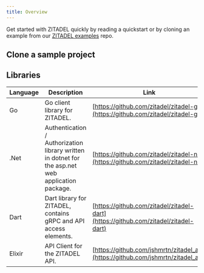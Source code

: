 ```yaml
---
title: Overview
---
```



Get started with ZITADEL quickly by reading a quickstart or by cloning an example from our [ZITADEL examples](https://github.com/zitadel/zitadel-examples) repo.

<Tabs>
  <TabItem value="app" label="Web · Native applications" default>
    <CardWrapper>
      <Card
        link="/docs/examples/login/angular"
        imageSource="/img/tech/angular.svg"
        title="Angular"
        description="Add the user login to your application and query some data from the userinfo endpoint"
      />
      <Card
        link="/docs/examples/login/react"
        imageSource="/img/tech/react.png"
        title="React"
        description="Logs into your application and queries some data from the userinfo endpoint"
      />
      <Card
        link="/docs/examples/login/flutter"
        imageSource="/img/tech/flutter.svg"
        title="Flutter"
        description="Mobile Application working for iOS and Android that authenticates your user."
      />
      <Card
        link="/docs/examples/login/nextjs"
        imageSource="/img/tech/nextjs.svg"
        title="NextJS"
        description="A simple application to log into your user account and query some data from User endpoint."
      />
      <Card
        link="/docs/examples/login/vue"
        imageSource="/img/tech/vue.png"
        title="Vue"
        description="A simple application to log into your user account and show some data."
      />
    </CardWrapper>
  </TabItem>
  <TabItem value="backend" label="Backend · API">
    <CardWrapper>
      <Card
        link="/docs/examples/call-zitadel-api/go"
        imageSource="/img/tech/golang.svg"
        title="GO"
        description="Demonstrates how to fetch some data from the ZITADEL management API."
      />
      <Card
        link="/docs/examples/call-zitadel-api/dot-net"
        imageSource="/img/tech/dotnet.svg"
        title=".NET"
        description="This integration guide shows you how to integrate ZITADEL into your .NET application. It demonstrates how to fetch some data from the ZITADEL management API."
      />
    </CardWrapper>
  </TabItem>
  <TabItem value="proxy" label="Proxy">
    <CardWrapper>
      <Card
        link="/docs/examples/identity-proxy/oauth2-proxy"
        imageSource="/img/tech/oauth2-proxy.svg"
        title="OAuth 2.0 Proxy"
        description="Allows services to delegate the authentication flow to a IDP, for example ZITADEL"
      />
    </CardWrapper>
  </TabItem>
</Tabs>

## Clone a sample project

<CardWrapper>
  <Card
    githubLink="https://github.com/zitadel/zitadel-examples/tree/main/java/spring-boot"
    title="Java"
    label="Java"
  />
  <Card
    githubLink="https://github.com/zitadel/zitadel-examples/tree/main/python3"
    title="Python"
    label="Python"
  />
  <Card
    githubLink="https://github.com/zitadel/zitadel-examples/tree/main/angular"
    title="Angular"
    label="Web · Mobile Web"
  />
  <Card
    githubLink="https://github.com/zitadel/zitadel-examples/tree/main/nextjs"
    title="NextJS"
    label="Web · Mobile Web"
  />
</CardWrapper>

## Libraries

| Language | Description                                                                                       | Link                                                                               |
| -------- | ------------------------------------------------------------------------------------------------- | ---------------------------------------------------------------------------------- |
| Go       | Go client library for ZITADEL.                                                                    | [https://github.com/zitadel/zitadel-go](https://github.com/zitadel/zitadel-go)     |
| .Net     | Authentication / Authorization library written in dotnet for the asp.net web application package. | [https://github.com/zitadel/zitadel-net](https://github.com/zitadel/zitadel-net)   |
| Dart     | Dart library for ZITADEL, contains gRPC and API access elements.                                  | [https://github.com/zitadel/zitadel-dart](https://github.com/zitadel/zitadel-dart) |
| Elixir   | API Client for the ZITADEL API.                                                                   | [https://github.com/jshmrtn/zitadel_api](https://github.com/jshmrtn/zitadel_api)   |
